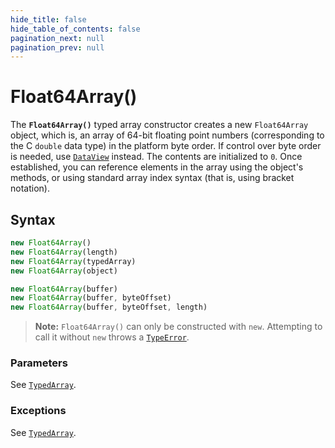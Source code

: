 ```yaml
---
hide_title: false
hide_table_of_contents: false
pagination_next: null
pagination_prev: null
---
```

# Float64Array()

The **`Float64Array()`** typed array constructor creates a new
`Float64Array` object, which is, an array of 64-bit floating point numbers
(corresponding to the C `double` data type) in the platform byte order. If
control over byte order is needed, use [`DataView`](../../globals/DataView/DataView.md) instead. The contents are
initialized to `0`. Once established, you can reference elements in the array
using the object's methods, or using standard array index syntax (that is, using bracket
notation).

## Syntax

```js
new Float64Array()
new Float64Array(length)
new Float64Array(typedArray)
new Float64Array(object)

new Float64Array(buffer)
new Float64Array(buffer, byteOffset)
new Float64Array(buffer, byteOffset, length)
```

> **Note:** `Float64Array()` can only be constructed with `new`. Attempting to call it without `new` throws a [`TypeError`](../../globals/TypeError/TypeError.md).

### Parameters

See [`TypedArray`](https://developer.mozilla.org/docs/Web/JavaScript/Reference/Global_Objects/TypedArray#parameters).

### Exceptions

See [`TypedArray`](https://developer.mozilla.org/docs/Web/JavaScript/Reference/Global_Objects/TypedArray#exceptions).

